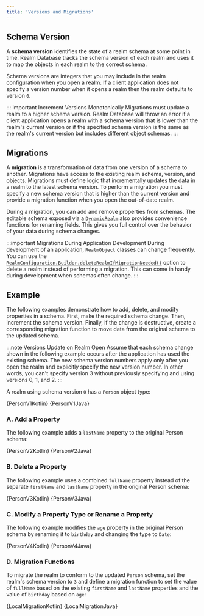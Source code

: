 ```yaml
---
title: 'Versions and Migrations'
---
```


## Schema Version

A **schema version** identifies the state of a realm schema at some
point in time. Realm Database tracks the schema
version of each realm and uses it to map the objects in each realm
to the correct schema.

Schema versions are integers that you may include
in the realm configuration when you open a realm. If a client
application does not specify a version number when it opens a realm then
the realm defaults to version `0`.

::: important Increment Versions Monotonically
Migrations must update a realm to a
higher schema version. Realm Database will throw an error if a client
application opens a realm with a schema version that is lower than
the realm's current version or if the specified schema version is the
same as the realm's current version but includes different
object schemas.
:::

## Migrations

A **migration** is a transformation of data from one version of a schema
to another. Migrations have access to the existing
realm schema, version, and objects. Migrations must define logic that
incrementally updates the data in a realm to the latest schema version.
To perform a migration you must specify a new schema
version that is higher than the current version and provide
a migration function when you open the out-of-date realm.

During a migration, you can add and remove properties from schemas.
The editable schema exposed via a
[`DynamicRealm`](https://docs.mongodb.com/realm-sdks/java/latest/io/realm/DynamicRealm.html)
also provides convenience functions for renaming fields. This gives you
full control over the behavior of your data during schema changes.

:::important Migrations During Application Development
During development of an application, `RealmObject` classes can
change frequently. You can use the
[`RealmConfiguration.Builder.deleteRealmIfMigrationNeeded()`](https://docs.mongodb.com/realm/sdk/java/api/io/realm/RealmConfiguration/Builder/#deleterealmifmigrationneeded) option to delete a realm instead
of performing a migration. This can come in handy during development
when schemas often change.
:::

## Example

The following examples demonstrate how to add, delete, and modify 
properties in a schema. First, make the required schema change.
Then, increment the schema version. Finally, if the change is destructive,
create a corresponding migration function to move data from the
original schema to the updated schema.

:::note Versions Update on Realm Open
Assume that each schema change shown in the following example
occurs after the application has used the existing schema. The
new schema version numbers apply only after you open the
realm and explicitly specify the new version number.
In other words, you can't specify version 3 without previously
specifying and using versions 0, 1, and 2.
:::

A realm using schema version `0` has a `Person` object type:

<Tabs groupId="java-sdk-languages">
    <TabItem value="kotlin" label="Kotlin">
        <CodeBlock language="kotlin">{PersonV1Kotlin}</CodeBlock>
    </TabItem>
    <TabItem value="java" label="Java">
        <CodeBlock language="java">{PersonV1Java}</CodeBlock>
    </TabItem>
</Tabs>

### A. Add a Property

The following example adds a `lastName` property to the
original Person schema:

<Tabs groupId="java-sdk-languages">
    <TabItem value="kotlin" label="Kotlin">
        <CodeBlock language="kotlin">{PersonV2Kotlin}</CodeBlock>
    </TabItem>
    <TabItem value="java" label="Java">
        <CodeBlock language="java">{PersonV2Java}</CodeBlock>
    </TabItem>
</Tabs>

### B. Delete a Property

The following example uses a combined
`fullName` property instead of the separate `firstName` and
`lastName` property in the original Person schema:

<Tabs groupId="java-sdk-languages">
    <TabItem value="kotlin" label="Kotlin">
        <CodeBlock language="kotlin">{PersonV3Kotlin}</CodeBlock>
    </TabItem>
    <TabItem value="java" label="Java">
        <CodeBlock language="java">{PersonV3Java}</CodeBlock>
    </TabItem>
</Tabs>

### C. Modify a Property Type or Rename a Property

The following example modifies the `age` property in the
original Person schema by renaming it to `birthday` and changing the
type to `Date`:

<Tabs groupId="java-sdk-languages">
    <TabItem value="kotlin" label="Kotlin">
        <CodeBlock language="kotlin">{PersonV4Kotlin}</CodeBlock>
    </TabItem>
    <TabItem value="java" label="Java">
        <CodeBlock language="java">{PersonV4Java}</CodeBlock>
    </TabItem>
</Tabs>

### D. Migration Functions

To migrate the realm to conform to the updated
`Person` schema, set the realm's schema version to `3` and define a
migration function to set the value of `fullName` based on the existing
`firstName` and `lastName` properties and the value of `birthday` based
on `age`:

<Tabs groupId="java-sdk-languages">
    <TabItem value="kotlin" label="Kotlin">
        <CodeBlock language="kotlin">{LocalMigrationKotlin}</CodeBlock>
    </TabItem>
    <TabItem value="java" label="Java">
        <CodeBlock language="java">{LocalMigrationJava}</CodeBlock>
    </TabItem>
</Tabs>
